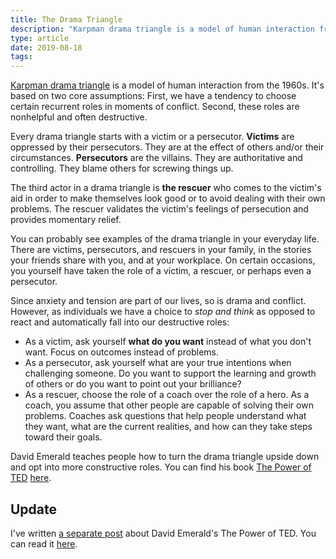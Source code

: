 ```yaml
---
title: The Drama Triangle
description: "Karpman drama triangle is a model of human interaction from the 1960s. It's based on two core assumptions: First, we have a tendency to choose certain recurrent roles in moments of conflict. Second, these roles are nonhelpful and often destructive."
type: article
date: 2019-08-18
tags:
---
```


[Karpman drama triangle](https://en.wikipedia.org/wiki/Karpman_drama_triangle) is a model of human interaction from the 1960s. It's based on two core assumptions: First, we have a tendency to choose certain recurrent roles in moments of conflict. Second, these roles are nonhelpful and often destructive.

Every drama triangle starts with a victim or a persecutor. **Victims** are oppressed by their persecutors. They are at the effect of others and/or their circumstances. **Persecutors** are the villains. They are authoritative and controlling. They blame others for screwing things up.

The third actor in a drama triangle is **the rescuer** who comes to the victim's aid in order to make themselves look good or to avoid dealing with their own problems. The rescuer validates the victim's feelings of persecution and provides momentary relief.

You can probably see examples of the drama triangle in your everyday life. There are victims, persecutors, and rescuers in your family, in the stories your friends share with you, and at your workplace. On certain occasions, you yourself have taken the role of a victim, a rescuer, or perhaps even a persecutor.

Since anxiety and tension are part of our lives, so is drama and conflict. However, as individuals we have a choice to _stop and think_ as opposed to react and automatically fall into our destructive roles:

- As a victim, ask yourself **what do you want** instead of what you don't want. Focus on outcomes instead of problems.
- As a persecutor, ask yourself what are your true intentions when challenging someone. Do you want to support the learning and growth of others or do you want to point out your brilliance?
- As a rescuer, choose the role of a coach over the role of a hero. As a coach, you assume that other people are capable of solving their own problems. Coaches ask questions that help people understand what they want, what are the current realities, and how can they take steps toward their goals.

David Emerald teaches people how to turn the drama triangle upside down and opt into more constructive roles. You can find his book [The Power of TED](https://www.amazon.com/POWER-TED-EMPOWERMENT-DYNAMIC-Anniversary/dp/0996871802) [here](https://www.amazon.com/POWER-TED-EMPOWERMENT-DYNAMIC-Anniversary/dp/0996871802).

## Update

I've written [a separate post](/posts/book-review-the-power-of-ted/) about David Emerald's The Power of TED. You can read it [here](/posts/book-review-the-power-of-ted/).
